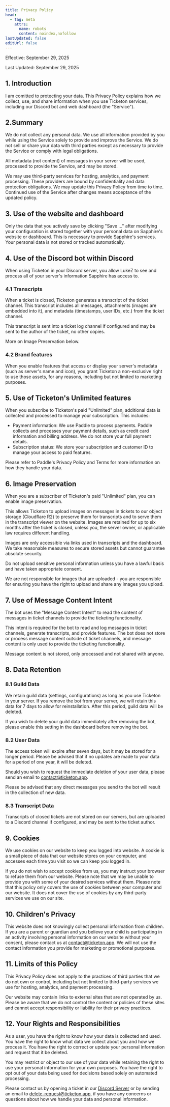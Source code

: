 ```yaml
---
title: Privacy Policy
head:
  - tag: meta
    attrs:
      name: robots
      content: noindex,nofollow
lastUpdated: false
editUrl: false
---
```


Effective: September 29, 2025

Last Updated: September 29, 2025


<LegalLinks exclude="privacy" />

## 1. Introduction

I am comitted to protecting your data. This Privacy Policy explains how we collect,
use, and share information when you use Ticketon services, including our Discord bot and web dashboard (the "Service").

## 2.Summary

We do not collect any personal data. We use all information provided by you while using the Service
solely to provide and improve the Service. We do not sell or share your data with third parties
except as necessary to provide the Service or comply with legal obligations.

All metadata (not content) of messages in your server will be used, processed to provide the Service, and may be stored.

We may use third-party services for hosting, analytics, and payment processing. These providers
are bound by confidentiality and data protection obligations. We may update this Privacy Policy
from time to time. Continued use of the Service after changes means acceptance of the updated policy.

## 3. Use of the website and dashboard

Only the data that you actively save by clicking "Save ..." after modifying your configuration is stored together with your personal data on Sapphire's website or dashboard.
This is necessary to provide Sapphire's services. Your personal data is not stored or tracked automatically.

## 4. Use of the Discord bot within Discord

When using Ticketon in your Discord server, you allow LukeZ to see and process all of your server's information Sapphire has access to.

### 4.1 Transcripts

When a ticket is closed, Ticketon generates a transcript of the ticket channel. This transcript includes all messages,
attachments (images are embedded into it), and metadata (timestamps, user IDs, etc.) from the ticket channel.

This transcript is sent into a ticket log channel if configured and may be sent to the author of the ticket, no other copies.

More on Image Preservation below.

### 4.2 Brand features

When you enable features that access or display your server's metadata (such as server's name and icon),
you grant Ticketon a non-exclusive right to use those assets, for any reasons, including but not limited to marketing purposes.

## 5. Use of Ticketon's Unlimited features

When you subscribe to Ticketon's paid "Unlimited" plan, additional data is collected and processed to manage your subscription. This includes:

- Payment information: We use Paddle to process payments. Paddle collects and processes your payment details, such as credit card information and billing address. We do not store your full payment details.
- Subscription status: We store your subscription and customer ID to manage your access to paid features.

Please refer to Paddle's <Link href="https://paddle.com/legal/privacy/">Privacy Policy</Link> and <Link href="https://paddle.com/legal/terms/">Terms</Link> for more information on how they handle your data.

## 6. Image Preservation

When you are a subscriber of Ticketon's paid "Unlimited" plan, you can enable image preservation.

This allows Ticketon to upload images on messages in tickets to our object storage (Cloudflare R2) to preserve them for transcripts and to serve them in the transcript viewer on the website.
Images are retained for up to six months after the ticket is closed, unless you, the server owner, or applicable law requires different handling.

Images are only accessible via links used in transcripts and the dashboard. We take reasonable measures to secure stored assets but cannot guarantee absolute security.

Do not upload sensitive personal information unless you have a lawful basis and have taken appropriate consent.

We are not responsible for images that are uploaded - you are responsible for ensuring you have the right to upload and share any images you upload.

## 7. Use of Message Content Intent

The bot uses the "Message Content Intent" to read the content of messages in ticket channels to provide the ticketing functionality.

This intent is required for the bot to read and log messages in ticket channels, generate transcripts, and provide features.
The bot does not store or process message content outside of ticket channels, and message content is only used to provide the ticketing functionality.

Message content is not stored, only processed and not shared with anyone.

## 8. Data Retention

### 8.1 Guild Data

We retain guild data (settings, configurations) as long as you use Ticketon in your server. If you remove the bot from your server, we will retain this data for 7 days to allow for reinstallation. After this period, guild data will be deleted.

If you wish to delete your guild data immediately after removing the bot, please enable this setting in the dashboard before removing the bot.

### 8.2 User Data

The access token will expire after seven days, but it may be stored for a longer period. Please be advised that if no updates are made to your data for a period of one year, it will be deleted.

Should you wish to request the immediate deletion of your user data, please send an email to contact@ticketon.app.

Please be advised that any direct messages you send to the bot will result in the collection of new data.

### 8.3 Transcript Data

Transcripts of closed tickets are not stored on our servers, but are uploaded to a Discord channel if configured, and may be sent to the ticket author.

## 9. Cookies

We use cookies on our website to keep you logged into website. A cookie is a small piece of data that our website stores on your computer, and accesses each time you visit so we can keep you logged in.

If you do not wish to accept cookies from us, you may instruct your browser to refuse them from our website.
Please note that we may be unable to provide you with some of your desired services without them.
Please note that this policy only covers the use of cookies between your computer and our website. It does not cover the use of cookies by any third-party services we use on our site.

## 10. Children's Privacy

This website does not knowingly collect personal information from children. If you are a parent or guardian and you believe your child
is participating in an activity involving personal information on our website without your consent, please contact us at contact@ticketon.app.
We will not use the contact information you provide for marketing or promotional purposes.

## 11. Limits of this Policy

This Privacy Policy does not apply to the practices of third parties that we do not own or control,
including but not limited to third-party services we use for hosting, analytics, and payment processing.

Our website may contain links to external sites that are not operated by us. Please be aware that we do not
control the content or policies of these sites and cannot accept responsibility or liability for their privacy practices.

## 12. Your Rights and Responsibilities

As a user, you have the right to know how your data is collected and used. You have the right to know what data we collect about you and how we process it.
You have the right to correct or update your personal information and request that it be deleted.

You may restrict or object to our use of your data while retaining the right to use your personal information for your own purposes.
You have the right to opt out of your data being used for decisions based solely on automated processing.

Please contact us by opening a ticket in our [Discord Server](https://ticketon.app/discord) or by sending an email to delete-request@ticketon.app,
if you have any concerns or questions about how we handle your data and personal information.
